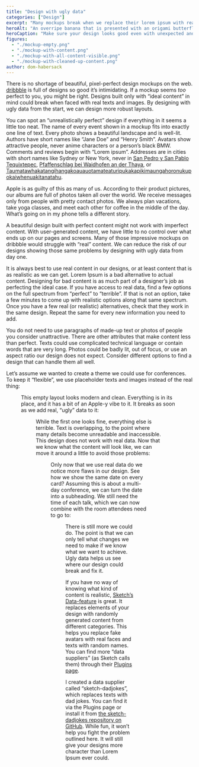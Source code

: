 ---
title: "Design with ugly data"
categories: ["Design"]
excerpt: "Many mockups break when we replace their lorem ipsum with real data. By using imperfect images and texts in them, we can design more robust layouts."
heroAlt: "An overripe banana that is presented with an origami butterfly and flower petals."
heroCaption: "Make sure your design looks good even with unexpected and unusual content."
figures:
  - "./mockup-empty.png"
  - "./mockup-with-content.png"
  - "./mockup-with-all-content-visible.png"
  - "./mockup-with-cleaned-up-content.png"
author: dom-habersack
---

There is no shortage of beautiful, pixel-perfect design mockups on the web. [dribbble](https://dribbble.com) is full of designs so good it’s intimidating. If a mockup seems _too_ perfect to you, you might be right. Designs built only with “ideal content” in mind could break when faced with real texts and images. By designing with ugly data from the start, we can design more robust layouts.

You can spot an “unrealistically perfect” design if everything in it seems a little too neat. The name of every event shown in a mockup fits into exactly one line of text. Every photo shows a beautiful landscape and is well-lit. Authors have short names like “Jane Doe” and “Henry Smith”. Avatars show attractive people, never anime characters or a person’s black BMW. Comments and reviews begin with “Lorem ipsum”. Addresses are in cities with short names like Sydney or New York, never in [San Pedro y San Pablo Tequixtepec](https://en.wikipedia.org/wiki/San_Pedro_y_San_Pablo_Tequixtepec), [Pfaffenschlag bei Waidhofen an der Thaya](https://en.wikipedia.org/wiki/Pfaffenschlag_bei_Waidhofen), or [Taumatawhakatangihangakoauauotamateaturipukakapikimaungahoronukupokaiwhenuakitanatahu](https://en.wikipedia.org/wiki/Taumatawhakatangihangakoauauotamateaturipukakapikimaungahoronukupokaiwhenuakitanatahu).

Apple is as guilty of this as many of us. According to their product pictures, our albums are full of photos taken all over the world. We receive messages only from people with pretty contact photos. We always plan vacations, take yoga classes, and meet each other for coffee in the middle of the day. What’s going on in my phone tells a different story.

A beautiful design built with perfect content might not work with imperfect content. With user-generated content, we have little to no control over what ends up on our pages and screens. Many of those impressive mockups on dribbble would struggle with “real” content. We can reduce the risk of our designs showing those same problems by designing with ugly data from day one.

It is always best to use real content in our designs, or at least content that is as realistic as we can get. Lorem Ipsum is a bad alternative to actual content. Designing for bad content is as much part of a designer’s job as perfecting the ideal case. If you have access to real data, find a few options on the full spectrum from “perfect” to “terrible”. If that is not an option, take a few minutes to come up with realistic options along that same spectrum. Once you have a few real (or realistic) alternatives, check that they work in the same design. Repeat the same for every new information you need to add.

You do not need to use paragraphs of made-up text or photos of people you consider unattractive. There are other attributes that make content less than perfect. Texts could use complicated technical language or contain words that are very long. Photos could be badly lit, out of focus, or use an aspect ratio our design does not expect. Consider different options to find a design that can handle them all well.

Let’s assume we wanted to create a theme we could use for conferences. To keep it “flexible”, we use placeholder texts and images instead of the real thing:

<Figure
  alt="Mockup of a page that could be used for conferences"
  caption="Placeholders paint an unrealistic picture of what this could look like later."
  fluid={props.figures['mockup-empty']}
/>

This empty layout looks modern and clean. Everything is in its place, and it has a bit of an Apple-y vibe to it. It breaks as soon as we add real, “ugly” data to it:

<Figure
  alt="The previous mockup with realistic data"
  caption="Our mockup breaks when we add realistic content to it."
  fluid={props.figures['mockup-with-content']}
/>

While the first one looks fine, everything else is terrible. Text is overlapping, to the point where many details become unreadable and inaccessible. This design does not work with real data. Now that we know what the content will look like, we can move it around a little to avoid those problems:

<Figure
  alt="An iteration of the broken design"
  caption="We can now move elements around so our design no longer breaks."
  fluid={props.figures['mockup-with-all-content-visible']}
/>

Only now that we use real data do we notice more flaws in our design. See how we show the same date on every card? Assuming this is about a multi-day conference, we can turn the date into a subheading. We still need the time of each talk, which we can now combine with the room attendees need to go to:

<Figure
  alt="An improvement on the previous iteration"
  caption="We can only fix our design when we know what “real data” looks like."
  fluid={props.figures['mockup-with-cleaned-up-content']}
/>

There is still more we could do. The point is that we can only tell what changes we need to make if we know what we want to achieve. Ugly data helps us see where our design could break and fix it.

If you have no way of knowing what kind of content is realistic, [Sketch’s Data-feature](https://www.sketch.com/docs/data/) is great. It replaces elements of your design with randomly generated content from different categories. This helps you replace fake avatars with real faces and texts with random names. You can find more “data suppliers” (as Sketch calls them) through their [Plugins page](https://www.sketch.com/extensions/plugins/).

I created a data supplier called “sketch-dadjokes”, which replaces texts with dad jokes. You can find it via the Plugins page or install it from [the sketch-dadjokes repository on GitHub](https://github.com/domhabersack/sketch-dadjokes). While fun, it won’t help you fight the problem outlined here. It will still give your designs more character than Lorem Ipsum ever could.
